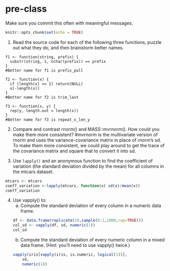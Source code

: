 # pre-class


Make sure you commit this often with meaningful messages. 



```{r setup, include=FALSE}
knitr::opts_chunk$set(echo = TRUE)
```


1. Read the source code for each of the following three functions, puzzle out what they do, and then brainstorm better names.

```
f1 <- function(string, prefix) {
  substr(string, 1, nchar(prefix)) == prefix
}
#Better name for f1 is prefix_pull

f2 <- function(x) {
  if (length(x) <= 1) return(NULL)
  x[-length(x)]
}
#Better name for f2 is trim_last

f3 <- function(x, y) {
  rep(y, length.out = length(x))
}
#Better name for f3 is repeat_x_len_y
```

2. Compare and contrast rnorm() and MASS::mvrnorm(). How could you make them more consistent?
#mvrnorm is the multivariate version of rnorm and uses the variance-covariance matrix in place of rnorm's sd. To make them more consistent, we could play around to get the trace of the covariance matrix and square that to convert it into sd.


3. Use `lapply()` and an anonymous function to find the coefficient of variation (the standard deviation divided by the mean) for all columns in the mtcars dataset. 

```{r}
mtcars <- mtcars
coeff_variation <-lapply(mtcars, function(x) sd(x)/mean(x))
coeff_variation
```

4. Use vapply() to:
    a. Compute the standard deviation of every column in a numeric data frame.
```{r}
df <- data.frame(replicate(10,sample(0:1,1000,rep=TRUE)))
col_sd <- vapply(df, sd, numeric(1))
col_sd
```

    b. Compute the standard deviation of every numeric column in a mixed data frame. (Hint: you'll need to use vapply() twice.)
```{r}
vapply(iris[vapply(iris, is.numeric, logical(1))],
       sd,
       numeric(1))
```